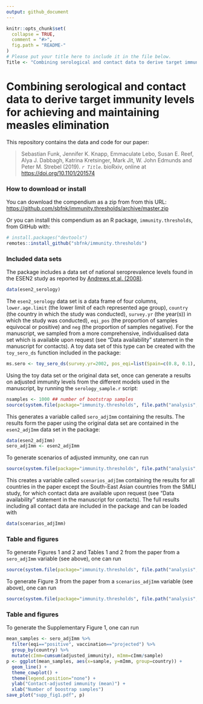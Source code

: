 ```yaml
---
output: github_document
---
```


<!-- README.md is generated from README.Rmd. Please edit that file -->

```r
knitr::opts_chunk$set(
  collapse = TRUE,
  comment = "#>",
  fig.path = "README-"
)
# Please put your title here to include it in the file below.
Title <- "Combining serological and contact data to derive target immunity levels for achieving and maintaining measles elimination"
```

# Combining serological and contact data to derive target immunity levels for achieving and maintaining measles elimination

This repository contains the data and code for our paper:

> Sebastian Funk, Jennifer K. Knapp, Emmaculate Lebo, Susan E. Reef, Alya J. Dabbagh, Katrina Kretsinger, Mark Jit, W. John Edmunds and Peter M. Strebel (2019). _`r Title`_. bioRxiv, online at <https://doi.org/10.1101/201574>

### How to download or install

You can download the compendium as a zip from from this URL: <https://github.com/sbfnk/immunity.thresholds/archive/master.zip>

Or you can install this compendium as an R package, `immunity.thresholds`, from GitHub with:

```r
# install.packages("devtools")
remotes::install_github("sbfnk/immunity.thresholds")
```

### Included data sets

The package includes a data set of national seroprevalence levels found in the ESEN2 study as reported by [Andrews et al. (2008)](https://www.who.int/bulletin/volumes/86/3/07-041129/en/).

```r
data(esen2_serology)
```

The `esen2_serology` data set is a data frame of four columns, `lower.age.limit` (the lower limit of each represented age group), `country` (the country in which the study was conducted), `survey.yr` (the year(s)) in which the study was conducted), `eqi_pos` (the proportion of samples equivocal or positive) and `neg` (the proportion of samples negative). For the manuscript, we sampled from a more comprehensive, individualised data set which is available upon request (see "Data availability" statement in the manuscript for contacts). A toy data set of this type can be created with the `toy_sero_ds` function included in the package:

```r
ms.sero <- toy_sero_ds(survey.yr=2002, pos_eqi=list(Spain=c(0.8, 0.1), Ireland=c(0.9, 0)), lower.age.limits=seq(0, 70, by=5), n=100)
```

Using the toy data set or the original data set, once can generate a results on adjusted immunity levels from the different models used in the manuscript, by running the `serology_sample.r` script:

```r
nsamples <- 1000 ## number of bootstrap samples
source(system.file(package="immunity.thresholds", file.path("analysis", "serology_sample.r")))
```

This generates a variable called `sero_adjImm` containing the results. The results form the paper using the original data set are contained in the `esen2_adjImm` data set in the package:

```r
data(esen2_adjImm)
sero_adjImm <- esen2_adjImm
```

To generate scenarios of adjusted immunity, one can run

```r
source(system.file(package="immunity.thresholds", file.path("analysis", "scenarios_sample.r")))
```

This creates a variable called `scenarios_adjImm` containing the results for all countries in the paper except the South-East Asian countries from the SMILI study, for which contact data are available upon request (see "Data availability" statement in the manuscript for contacts). The full results including all contact data are included in the package and can be loaded with

```r
data(scenarios_adjImm)
```

### Table and figures

To generate Figures 1 and 2 and Tables 1 and 2 from the paper from a `sero_adjImm` variable (see above), one can run

```r
source(system.file(package="immunity.thresholds", file.path("analysis", "serology_analysis.r")))
```

To generate Figure 3 from the paper from a `scenarios_adjImm` variable (see above), one can run

```r
source(system.file(package="immunity.thresholds", file.path("analysis", "scenarios_analysis.r")))
```

### Table and figures

To generate the Supplementary Figure 1, one can run

```r
mean_samples <- sero_adjImm %>%
  filter(eqi=="positive", vaccination=="projected") %>%
  group_by(country) %>%
  mutate(cImm=cumsum(adjusted_immunity), mImm=cImm/sample)
p <- ggplot(mean_samples, aes(x=sample, y=mImm, group=country)) +
  geom_line() +
  theme_cowplot() +
  theme(legend.position="none") +
  ylab("Contact-adjusted immunity (mean)") +
  xlab("Number of boostrap samples")
save_plot("supp_fig1.pdf", p)
```
